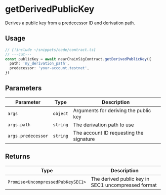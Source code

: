 # getDerivedPublicKey

Derives a public key from a predecessor ID and derivation path.

## Usage

```ts twoslash
// [!include ~/snippets/code/contract.ts]
// ---cut---
const publicKey = await nearChainSigContract.getDerivedPublicKey({
  path: 'my_derivation_path',
  predecessor: 'your-account.testnet',
})
```

## Parameters

| Parameter          | Type     | Description                             |
| ------------------ | -------- | --------------------------------------- |
| `args`             | `object` | Arguments for deriving the public key   |
| `args.path`        | `string` | The derivation path to use              |
| `args.predecessor` | `string` | The account ID requesting the signature |

## Returns

| Type                              | Description                                        |
| --------------------------------- | -------------------------------------------------- |
| `Promise<UncompressedPubKeySEC1>` | The derived public key in SEC1 uncompressed format |
